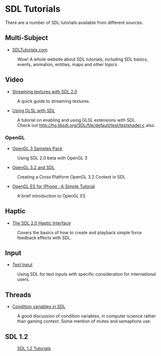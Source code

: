 = SDL Tutorials =
There are a number of SDL tutorials available from different sources.


== Multi-Subject ==

* [http://www.sdltutorials.com/ SDLTutorials.com]
: Wow! A whole website about SDL tutorials, including SDL basics, events, animation, entities, maps and other topics

== Video ==

* [http://slouken.blogspot.com/2011/02/streaming-textures-with-sdl-13.html Streaming textures with SDL 2.0]
: A quick guide to streaming textures.

* [http://rainwarrior.thenoos.net/dragon/sdl_glsl.html Using GLSL with SDL]
: A tutorial on enabling and using GLSL extensions with SDL.
: Check out http://hg.libsdl.org/SDL/file/default/test/testshader.c also.

=== OpenGL ===
* [http://www.g-truc.net/post-0204.html OpenGL 3 Samples Pack]
: Using SDL 2.0 beta with OpenGL 3

* [http://www.opengl.org/wiki/Tutorial1:_Creating_a_Cross_Platform_OpenGL_3.2_Context_in_SDL_(C_/_SDL) OpenGL 3.2 and SDL]
: Creating a Cross Platform OpenGL 3.2 Context in SDL

* [http://iphonesdkdev.blogspot.com/2009/04/opengl-es-for-iphone-simple-tutorial.html OpenGL ES for iPhone : A Simple Tutorial]
: A brief introduction to OpenGL ES

== Haptic ==

* [http://bobbens.dyndns.org/journal/2010/sdl_haptic/ The SDL 2.0 Haptic Interface]
: Covers the basics of how to create and playback simple force feedback effects with SDL.

== Input ==

* [[Tutorials/TextInput|Text Input]]
: Using SDL for text inputs with specific consideration for international users.

== Threads ==

* [http://ansuz.sooke.bc.ca/software/sdl-condvars.php Condition variables in SDL]
: A good discussion of condition variables, in computer science rather than gaming context. Some mention of mutex and semaphore use.

== SDL 1.2 ==
: [http://wiki.libsdl.org/moin.cgi/SDL1.2Tutorials SDL 1.2 Tutorials]
